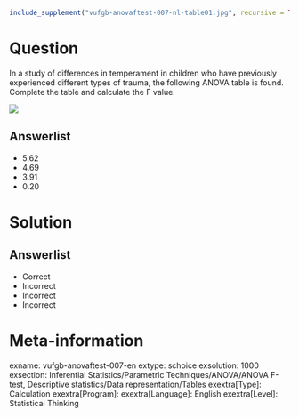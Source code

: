 ```r
include_supplement("vufgb-anovaftest-007-nl-table01.jpg", recursive = TRUE)
```

Question
========

In a study of differences in temperament in children who have previously experienced different types of trauma, the following ANOVA table is found. Complete the table and calculate the F value. 


![](vufgb-anovaftest-007-nl-table01.jpg)
  
Answerlist
----------
* 5.62
* 4.69
* 3.91
* 0.20


Solution
========

Answerlist
----------
* Correct
* Incorrect
* Incorrect
* Incorrect

Meta-information
================
exname: vufgb-anovaftest-007-en
extype: schoice
exsolution: 1000
exsection: Inferential Statistics/Parametric Techniques/ANOVA/ANOVA F-test, Descriptive statistics/Data representation/Tables
exextra[Type]: Calculation
exextra[Program]: 
exextra[Language]: English
exextra[Level]: Statistical Thinking
